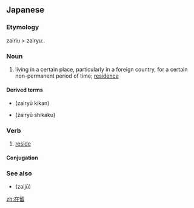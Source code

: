 ==Japanese==
{{ja-kanjitab|ざい|りゅう|yomi=on}}

===Etymology===
zairiu > zairyuː.

===Noun===
{{ja-noun|ざいりゅう|hhira=ざいりう}}

# living in a certain place, particularly in a foreign country, for a certain non-permanent period of time; [[residence]]

====Derived terms====
* {{l|ja|在留期間}} (zairyū kikan)
* {{l|ja|在留資格}} (zairyū shikaku)

===Verb===
{{ja-verb-suru|ざいりゅう|hhira=ざいりう}}

# [[reside]]

====Conjugation====
{{ja-suru|ざいりゅう}}

===See also===
* {{l|ja|在住}} (zaijū)

[[zh:在留]]